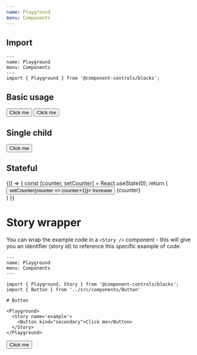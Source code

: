 ```yaml
---
name: Playground
menu: Components
---
```


## Import

```js:title=playground.mdx
---
name: Playground
menu: Components
---
import { Playground } from '@component-controls/blocks';

```

## Basic usage

<Playground>
  <Button>Click me</Button>
  <Button kind="secondary">Click me</Button>
</Playground>

## Single child

<Playground>
  <Button>Click me</Button>
</Playground>



## Stateful

<Playground>
  {() => {
    const [counter, setCounter] = React.useState(0);
    return (
      <div>
        <Button onClick={() => setCounter(counter => counter+1)}>
          Increase
        </Button>
        <span style={{ marginLeft : 20 }}>{counter}</span>
      </div>
    )
  }}
</Playground>

# Story wrapper

You can wrap the example code in a `<Story />` component - this will give you an identifier (story id) to reference this specific example of code.

```js:title=playground.mdx
---
name: Playground
menu: Components
---

import { Playground, Story } from '@component-controls/blocks';
import { Button } from '../src/components/Button'

# Button

<Playground>
  <Story name='example'>
    <Button kind="secondary">Click me</Button>
  </Story>  
</Playground>
```

<Playground>
  <Story name='example'>
    <Button kind="secondary">Click me</Button>
  </Story>  
</Playground>